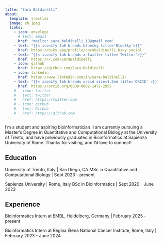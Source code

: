 ```yaml
---
title: "Sara Baldinelli"
about:
  template: trestles
  image: sb.jpeg
  links:
    - icon: envelope
      # text: email
      href: "mailto: sara.baldinelli.10@gmail.com"
    - text: "{{< iconify fa6-brands bluesky title='BlueSky'>}}"
      href: https://bsky.app/profile/sarabaldinelli.bsky.social
    - text: "{{< iconify fa6-brands x-twitter title='Twitter'>}}"
      href: https://x.com/SaraBaldinelli
    - icon: github
      href: https://github.com/Sara-Baldinelli
    - icon: linkedin
      href: https://www.linkedin.com/in/sara-baldinelli/
    - text: "{{< iconify fa6-brands orcid size=1.2em title='ORCID' >}}"
      href: https://orcid.org/0009-0002-1472-2955
    # - icon: twitter
    #   text: twitter
    #   href: https://twitter.com
    # - icon: github
    #   text: Github
    #   href: https://github.com
---
```


 I'm a student and aspiring bioinformatician. I am currently pursuing a Master's Degree in Quantitative and Computational Biology at the University of Trento, and have previously graduated in Bioinformatics at Sapienza University of Rome. Thanks for visiting, and I'd love to connect!

## Education

University of Trento, Italy | San Diego, CA
MSc in Quantitative and Computational Biology | Sept 2023 - present

Sapienza University | Rome, Italy
BSc in Bioinformatics | Sept 2020 - June 2023

## Experience
Bioinformatics Intern at EMBL, Heidelberg, Germany | February 2025 - present


Bioinformatics Intern at Regina Elena National Cancer Institute, Rome, Italy | February 2023 - June 2024

